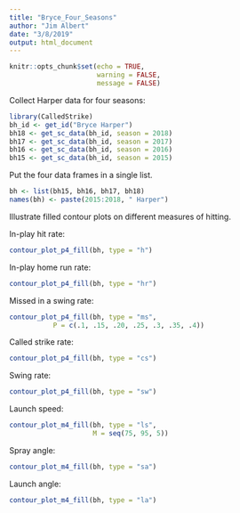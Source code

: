 ```yaml
---
title: "Bryce_Four_Seasons"
author: "Jim Albert"
date: "3/8/2019"
output: html_document
---
```


```r
knitr::opts_chunk$set(echo = TRUE,
                      warning = FALSE,
                      message = FALSE)
```

Collect Harper data for four seasons:

```r
library(CalledStrike)
bh_id <- get_id("Bryce Harper")
bh18 <- get_sc_data(bh_id, season = 2018)
bh17 <- get_sc_data(bh_id, season = 2017)
bh16 <- get_sc_data(bh_id, season = 2016)
bh15 <- get_sc_data(bh_id, season = 2015)
```

Put the four data frames in a single list.

```r
bh <- list(bh15, bh16, bh17, bh18)
names(bh) <- paste(2015:2018, " Harper")
```

Illustrate filled contour plots on different measures of hitting.

In-play hit rate:

```r
contour_plot_p4_fill(bh, type = "h")
```

In-play home run rate:

```r
contour_plot_p4_fill(bh, type = "hr")
```

Missed in a swing rate:

```r
contour_plot_p4_fill(bh, type = "ms",
           P = c(.1, .15, .20, .25, .3, .35, .4))
```

Called strike rate:

```r
contour_plot_p4_fill(bh, type = "cs")
```

Swing rate:

```r
contour_plot_p4_fill(bh, type = "sw")
```

Launch speed:

```r
contour_plot_m4_fill(bh, type = "ls",
                     M = seq(75, 95, 5))
```

Spray angle:

```r
contour_plot_m4_fill(bh, type = "sa")

```

Launch angle:

```r
contour_plot_m4_fill(bh, type = "la")
```





